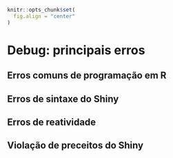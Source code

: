 ```r
knitr::opts_chunk$set(
  fig.align = "center"
)
```

# Debug: principais erros

## Erros comuns de programação em R

## Erros de sintaxe do Shiny

## Erros de reatividade

## Violação de preceitos do Shiny
